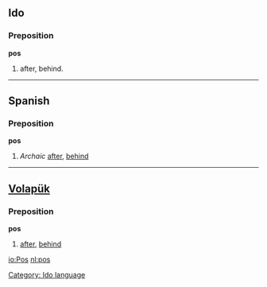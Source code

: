 ==Ido==
===Preposition===
'''pos'''
# after, behind.
[[Category: Ido language]]

----

==Spanish==
===Preposition===
'''pos'''
# ''Archaic'' [[after]], [[behind]]

----

== [[Volapük]] == 
===Preposition===
'''pos'''
# [[after]], [[behind]]

[[io:Pos]]
[[nl:pos]]